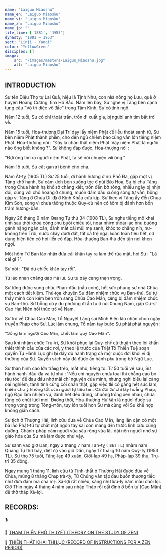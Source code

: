 ```yaml
---
name: "Laiguo Miaoshu"
name_en: "Laiguo Miaoshu"
name_vi: "Laiguo Miaoshu"
name_zh: "Laiguo Miaoshu"
name_jp: ""
life_time: ['1881', '1953']
dynasty: "1881 — 1953"
sect: "Linji - Yanqi"
color: "YellowGreen"
disciples: []
image:
    src: "/images/masters/Laiguo_Miaoshu.jpg"
    alt: "Laiguo Miaoshu"
---
```


## INTRODUCTION

Sư tên Diệu Thọ tự Lai Quả, hiệu là Tịnh Như, con nhà nông họ Lưu, quê ở huyện Hoàng Cương, tỉnh Hồ Bắc.
Năm lên bảy, Sư nghe vị Tăng bên cạnh tụng câu "Vô trí diệc vô đắc" trong Tâm Kinh, Sư có tỉnh ngộ.

Năm 12 tuổi, Sư có chí thoát trần, trốn đi xuất gia, bị người anh tìm bắt trở về.

Năm 15 tuổi, Hòa-thượng Đại Trí dạy lấy niệm Phật để liễu thoát sanh tử, Sư bèn niệm Phật thành phiến, cho đến ngủ chiêm bao cũng vẫn lớn tiếng niệm Phật. Hòa-thượng nói : "Đây là chân thật niệm Phật. Vậy niệm Phật là người nào ông biết không ?". Sư không đáp được. Hòa-thượng nói :

"Đợi ông tìm ra người niệm Phật, ta sẽ nói chuyện với ông."

Năm 18 tuổi, Sư cắt gan trị bệnh cho cha.

Năm Ất-tỵ (1905 TL) Sư 25 tuổi, đi hành hương ở núi Phổ Đà, gặp một vị Tăng khổ hạnh, Sư cảm kích bèn xuống tóc ở núi Bảo Hoa, Sư bị chư Tăng trong Chùa hành hạ khổ sở chẳng xiết, trốn đến bờ sông, nhiều ngày bị nhịn đói, cùng với chó hoang ở chung, muốn đâm đầu xuống sông tự vẫn, bỗng gặp vị Tăng ở Chùa Di-đà ở Kinh Khẩu cứu kịp. Sư theo vị Tăng ấy đến Chùa Kim Sơn, song vì chưa thông thuộc Quy-củ nên có hôm bị đánh hơn bốn trăm hương-bản.

Ngày 26 tháng 9 năm Quang Tự thứ 34 (1908 TL), Sư nghe tiếng mõ khai tịnh sau thời khóa công phu buổi chiều tối, hoát nhiên thoát lạc như buông gánh nặng ngàn cân, đánh mất cái mũi mẹ sanh, khóc to chẳng nín, hư-không trên Trời, nước chảy dưới đất, tất cả trệ ngại hoàn toàn tiêu hết, cơ dụng hiện tiền có hỏi liền có đáp. Hòa-thượng Ban-thủ đến tận nơi khen ngợi.

Một hôm Từ Bản lão nhân đưa cái khăn tay ra làm thế rửa mặt, hỏi Sư : "Là cái gì ?".

Sư nói : "Đã dư chiếc khăn tay rồi".

Từ lão nhân chẳng đáp mà lui. Sư từ đấy càng thận trọng.

Sư từng được sung chức Phạn-đầu (nấu cơm), hết sức phụng sự nhà Chùa một cách tiết kiệm. Thủ-tọa khuyên Sư đảm nhiệm chức vụ Ban-thủ. Sư tự thấy mình còn kém bèn trốn sang Chùa Cao Mân, cũng bị đảm nhiệm chức vụ Ban-thủ. Sư bỗng có ý du phương đi ẩn tu ở núi Chung Nam, gặp Cư-sĩ Cao Hạt Niên hối thúc trở về Nam.

Sư trở về Chùa Cao Mân, Tổ Nguyệt Lãng sai Minh Hiên lão nhân chọn ngày truyền Pháp cho Sư. Lúc lâm chung, Tổ nắm tay buộc Sư phải phát nguyện :

"Sống làm người Cao Mân, chết làm quỷ Cao Mân".

Sau khi nhậm chức Trụ-trì, Sư khôi phục lại Quy-chế cũ thuận theo lời khẩn thiết thỉnh cầu của các nơi, y theo lệ trước của Triệt Tổ Thiền Tuệ soạn quyển Tự Hành Lục ghi lại đầy đủ hành trạng cả một cuộc đời khôi vĩ dị thường của Sư. Quyển sách nầy đã được ấn hành phụ trong bộ Ngữ Lục.

Sư thân hình cao lớn trắng trẻo, mắt nhỏ, tiếng to. Từ 50 tuổi về sau, Sư hành hạnh-đầu-đà và tự nhủ : 'Nếu chí nguyện chưa toại thì chẳng cạo bỏ râu tóc' để đau đáu nhớ mãi chí nguyện của mình, nhưng nghi biểu lại càng oai nghiêm, tánh tình cứng cỏi chân thật, gặp việc thì cố gắng hết sức làm, khiến cho ý không tốt của người tự tiêu tan. Cả đời Sư chỉ lấy hoằng Pháp, ngộ Đạo làm nhiệm vụ, đánh hét đều dùng, chuông trống xen nhau, chưa từng có chút lười mỏi. Đương thời, Hòa-thượng Hư Vân là người được sự trọng vọng trong Tông-môn, tuy lớn tuổi hơn Sư mà cùng với Sư khế hợp không gián cách.

Sư tịch ở Thượng Hải, linh cữu đưa về Chùa Cao Mân, làng lân cận có một bà lão Phật-tử tự chặt một ngón tay sai con mang đến trước linh cữu cúng dường. Chánh-pháp cảm người vừa sâu rộng vừa lâu dài nên người nhờ sự giáo hóa của Sư mà làm được như vậy.

Sư sanh vào giờ Dần, ngày 2 tháng 7 năm Tân-tỵ (1881 TL) nhằm năm Quang Tự thứ bảy, diệt độ vào giờ Dần, ngày 17 tháng 10 năm Quý-tỵ (1953 TL). Sư thọ 75 tuổi, Tăng-lạp 49 xuân, Giới-lạp 49 hạ, Pháp-lạp 39 thu, Trụ-trì 35 đông.

Ngày mùng 1 tháng 11, linh cữu từ Tịnh-thất ở Thượng Hải được đưa về Chùa, mùng 8 tháng Chạp trà-tỳ, Tứ Chúng vân tập đau buồn thương tiếc như đưa đám ma cha mẹ. Xá-lợi rất nhiều, sáng như lưu-ly năm màu chói lọi. Giờ Thìn ngày 4 tháng 4 năm sau nhập Tháp rồi cất đình ở bổn tự (Cao Mân) để thờ tháp Xá-lợi.

## RECORDS:

##### 1:

📖 <a href="https://www.niemphat.vn/downloads/thien-tong/hoc-thien/tham-thien-pho-thuyet-ts-lai-qua-ht-duy-luc-dich.pdf" target="_blank">THAM THIỀN PHỔ THUYẾT (THEORY ON THE STUDY OF ZEN)</a>

📖 <a href="https://www.niemphat.vn/downloads/thien-tong/truoc-tac/thien-that-khai-thi-luc-ts-lai-qua-ht-duy-luc-dich.pdf" target="_blank">THIỀN THẤT KHAI THỊ LỤC (RECORD OF INSTRUCTIONS FOR A ZEN PERIOD)</a>
